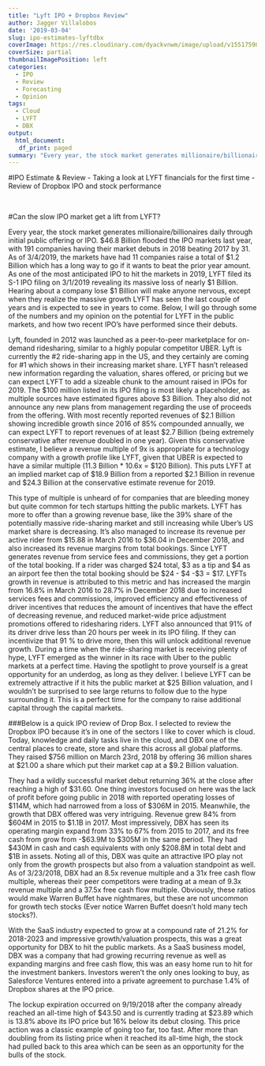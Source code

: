 ```yaml
---
title: "Lyft IPO + Dropbox Review"
author: Jagger Villalobos
date: '2019-03-04'
slug: ipo-estimates-lyftdbx
coverImage: https://res.cloudinary.com/dyackvnwm/image/upload/v1551759832/business-growth.jpg
coverSize: partial
thumbnailImagePosition: left
categories:
  - IPO
  - Review
  - Forecasting
  - Opinion
tags:
  - Cloud
  - LYFT
  - DBX
output: 
  html_document:
   df_print: paged
summary: "Every year, the stock market generates millionaire/billionaires daily through initial public offering or IPO. $46.8 Billion flooded the IPO markets last year, with 191 companies having their market debuts in 2018 beating 2017 by 31. As of 3/4/2019, the markets have had 11 companies raise a total of $1.2 Billion which has a long way to go if it wants to beat the prior year amount. As one of the most anticipated IPO to hit the markets in 2019, LYFT filed its S-1 IPO filing on 3/1/2019 revealing its massive loss of nearly $1 Billion."
---
```


#IPO Estimate & Review
- Taking a look at LYFT financials for the first time
- Review of Dropbox IPO and stock performance

<br>

#Can the slow IPO market get a lift from LYFT?

Every year, the stock market generates millionaire/billionaires daily through initial public offering or IPO. \$46.8 Billion flooded the IPO markets last year, with 191 companies having their market debuts in 2018 beating 2017 by 31. As of 3/4/2019, the markets have had 11 companies raise a total of \$1.2 Billion which has a long way to go if it wants to beat the prior year amount. As one of the most anticipated IPO to hit the markets in 2019, LYFT filed its S-1 IPO filing on 3/1/2019 revealing its massive loss of nearly \$1 Billion. Hearing about a company lose $1 Billion will make anyone nervous, except when they realize the massive growth LYFT has seen the last couple of years and is expected to see in years to come. Below, I will go through some of the numbers and my opinion on the potential for LYFT in the public markets, and how two recent IPO’s have performed since their debuts.

Lyft, founded in 2012 was launched as a peer-to-peer marketplace for on-demand ridesharing, similar to a highly popular competitor UBER. Lyft is currently the #2 ride-sharing app in the US, and they certainly are coming for #1 which shows in their increasing market share. LYFT hasn’t released new information regarding the valuation, shares offered, or pricing but we can expect LYFT to add a sizeable chunk to the amount raised in IPOs for 2019. The \$100 million listed in its IPO filing is most likely a placeholder, as multiple sources have estimated figures above \$3 Billion. They also did not announce any new plans from management regarding the use of proceeds from the offering. With most recently reported revenues of \$2.1 Billion showing incredible growth since 2016 of 85% compounded annually, we can expect LYFT to report revenues of at least \$2.7 Billion (being extremely conservative after revenue doubled in one year). Given this conservative estimate, I believe a revenue multiple of 9x is appropriate for a technology company with a growth profile like LYFT, given that UBER is expected to have a similar multiple (11.3 Billion * 10.6x = \$120 Billion). This puts LYFT at an implied market cap of \$18.9 Billion from a reported \$2.1 Billion in revenue and \$24.3 Billion at the conservative estimate revenue for 2019. 


This type of multiple is unheard of for companies that are bleeding money but quite common for tech startups hitting the public markets. LYFT has more to offer than a growing revenue base, like the 39% share of the potentially massive ride-sharing market and still increasing while Uber’s US market share is decreasing. It's also managed to increase its revenue per active rider from \$15.88 in March 2016 to \$36.04 in December 2018, and also increased its revenue margins from total bookings. Since LYFT generates revenue from service fees and commissions, they get a portion of the total booking. If a rider was charged \$24 total, \$3 as a tip and \$4 as an airport fee then the total booking should be \$24 - \$4 -\$3 = \$17.  LYFTs growth in revenue is attributed to this metric and has increased the margin from 16.8% in March 2016 to 28.7% in December 2018 due to increased services fees and commissions, improved efficiency and effectiveness of driver incentives that reduces the amount of incentives that have the effect of decreasing revenue, and reduced market-wide price adjustment promotions offered to ridesharing riders. LYFT also announced that 91% of its driver drive less than 20 hours per week in its IPO filing. If they can incentivize that 91 % to drive more, then this will unlock additional revenue growth. During a time when the ride-sharing market is receiving plenty of hype, LYFT emerged as the winner in its race with Uber to the public markets at a perfect time. Having the spotlight to prove yourself is a great opportunity for an underdog, as long as they deliver. I believe LYFT can be extremely attractive if it hits the public market at \$25 Billion valuation, and I wouldn’t be surprised to see large returns to follow due to the hype surrounding it. This is a perfect time for the company to raise additional capital through the capital markets.




###Below is a quick IPO review of Drop Box.
I selected to review the Dropbox IPO because it’s in one of the sectors I like to cover which is cloud. Today, knowledge and daily tasks live in the cloud, and DBX one of the central places to create, store and share this across all global platforms. They raised \$756 million on March 23rd, 2018 by offering 36 million shares at \$21.00 a share which put their market cap at a \$9.2 Billion valuation.


They had a wildly successful market debut returning 36% at the close after reaching a high of \$31.60. One thing investors focused on here was the lack of profit before going public in 2018 with reported operating losses of \$114M, which had narrowed from a loss of \$306M in 2015. Meanwhile, the growth that DBX offered was very intriguing. Revenue grew 84% from \$604M in 2015 to \$1.1B in 2017. Most impressively, DBX has seen its operating margin expand from 33% to 67% from 2015 to 2017, and its free cash from grow from -\$63.9M to \$305M in the same period. They had \$430M in cash and cash equivalents with only \$208.8M in total debt and \$1B in assets. Noting all of this, DBX was quite an attractive IPO play not only from the growth prospects but also from a valuation standpoint as well. As of 3/23/2018, DBX had an 8.5x revenue multiple and a 31x free cash flow multiple, whereas their peer competitors were trading at a mean of 9.3x revenue multiple and a 37.5x free cash flow multiple. Obviously, these ratios would make Warren Buffet have nightmares, but these are not uncommon for growth tech stocks (Ever notice Warren Buffet doesn’t hold many tech stocks?). 

With the SaaS industry expected to grow at a compound rate of 21.2% for 2018-2023 and impressive growth/valuation prospects, this was a great opportunity for DBX to hit the public markets. As a SaaS business model, DBX was a company that had growing recurring revenue as well as expanding margins and free cash flow, this was an easy home run to hit for the investment bankers. Investors weren’t the only ones looking to buy, as Salesforce Ventures entered into a private agreement to purchase 1.4% of Dropbox shares at the IPO price.


The lockup expiration occurred on 9/19/2018 after the company already reached an all-time high of \$43.50 and is currently trading at \$23.89 which is 13.8% above its IPO price but 16% below its debut closing. This price action was a classic example of going too far, too fast. After more than doubling from its listing price when it reached its all-time high, the stock had pulled back to this area which can be seen as an opportunity for the bulls of the stock. 

